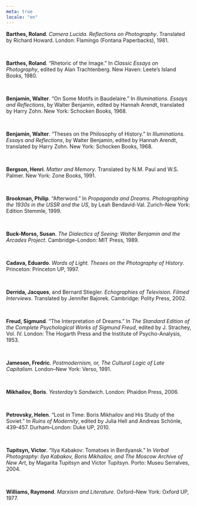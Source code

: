 ```yaml
---
meta: true
locale: "en"
---
```


**Barthes, Roland**. *Camera Lucida. Reflections on Photography*. Translated by Richard Howard. London: Flamingo (Fontana Paperbacks), 1981.

<br/>

**Barthes, Roland**. “Rhetoric of the Image.” In *Classic Essays on Photography*, edited by Alan Trachtenberg. New Haven: Leete’s Island Books, 1980.

<br/>

**Benjamin, Walter**. “On Some Motifs in Baudelaire.” In *Illuminations. Essays and Reflections*, by Walter Benjamin, edited by Hannah Arendt, translated by Harry Zohn. New York: Schocken Books, 1968.

<br/>

**Benjamin, Walter**. “Theses on the Philosophy of History.” In *Illuminations. Essays and Reflections*, by Walter Benjamin, edited by Hannah Arendt, translated by Harry Zohn. New York: Schocken Books, 1968.

<br/>

**Bergson, Henri**. *Matter and Memory*. Translated by N.M. Paul and W.S. Palmer. New York: Zone Books, 1991.

<br/>

**Brookman, Philip**. “Afterword.” In *Propaganda and Dreams. Photographing the 1930s in the USSR and the US*, by Leah Bendavid-Val. Zurich–New York: Edition Stemmle, 1999.

<br/>

**Buck-Morss, Susan**. *The Dialectics of Seeing: Walter Benjamin and the Arcades Project*. Cambridge–London: MIT Press, 1989.

<br/>

**Cadava, Eduardo**. *Words of Light. Theses on the Photography of History*. Princeton: Princeton UP, 1997.

<br/>

**Derrida, Jacques**, and Bernard Stiegler. *Echographies of Television. Filmed Interviews*. Translated by Jennifer Bajorek. Cambridge: Polity Press, 2002.

<br/>

**Freud, Sigmund**. “The Interpretation of Dreams.” In *The Standard Edition of the Complete Psychological Works of Sigmund Freud*, edited by J. Strachey, Vol. IV. London: The Hogarth Press and the Institute of Psycho-Analysis, 1953.

<br/>

**Jameson, Fredric**. *Postmodernism, or, The Cultural Logic of Late Capitalism*. London–New York: Verso, 1991.

<br/>

**Mikhailov, Boris**. *Yesterday’s Sandwich*. London: Phaidon Press, 2006.

<br/>

**Petrovsky, Helen**. “Lost in Time: Boris Mikhailov and His Study of the Soviet.” In *Ruins of Modernity*, edited by Julia Hell and Andreas Schönle, 439–457. Durham–London: Duke UP, 2010.

<br/>

**Tupitsyn, Victor**. “Ilya Kabakov: Tomatoes in Berdyansk.” In *Verbal Photography: Ilya Kabakov, Boris Mikhailov, and The Moscow Archive of New Art*, by Magarita Tupitsyn and Victor Tupitsyn. Porto: Museu Serralves, 2004.

<br/>

**Williams, Raymond**. *Marxism and Literature*. Oxford–New York: Oxford UP, 1977.
